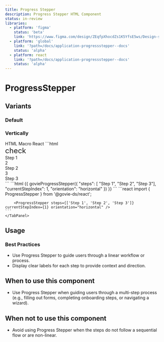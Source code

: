 ```yaml
---
title: Progress Stepper
description: Progress Stepper HTML Component
status: in-review
libraries:
  - platform: 'figma'
    status: 'beta'
    link: 'https://www.figma.com/design/ZEqfpXhocdZs1K5YfsE5ws/Design-system?node-id=4429-6239'
  - platform: 'global'
    link: '?path=/docs/application-progressstepper--docs'
    status: 'alpha'
  - platform: react
    link: '?path=/docs/application-progressstepper--docs'
    status: 'alpha'
---
```


# ProgressStepper

## Variants

### Default

<ComponentContainer>
  <ProgressStepper
    steps={[
      'Step 1',
      'Step 2',
      'Step 3',
      'Step 4',
      'Step 5',
      'Step 6',
      'Step 7',
    ]}
    currentStepIndex={3}
  />
</ComponentContainer>

### Vertically

<ComponentContainer>
  <ProgressStepper
    orientation="vertical"
    steps={['Step 1', 'Step 2', 'Step 3', 'Step 4']}
    currentStepIndex={2}
  />
</ComponentContainer>

<Tabs id="tab1">
  <TabList>
    <TabItem value="tab11" checked>HTML</TabItem>
    <TabItem value="tab12">Macro</TabItem>
    <TabItem value="tab13">React</TabItem>
  </TabList>
  <TabPanel value="tab11">
  ```html
    <div class="gi-progress-stepper">
      <div class="gi-flex gi-relative gi-flex-1 gi-min-h-20">
        <div
          class="gi-progress-stepper-step-container gi-flex-col"
          data-current="false"
          data-completed="true"
          data-next="false"
        >
          <div class="gi-progress-stepper-step">
            <span
              role="presentation"
              class="material-symbols-outlined gi-block"
              style="font-size: 24px; font-variation-settings: 'FILL' 0, 'wght' 400, 'GRAD' 0, 'opsz' 24;"
            >
              check
            </span>
          </div>
          Step 1
        </div>
      </div>
      <div class="gi-flex gi-relative gi-flex-1 gi-min-h-20">
        <div
          class="gi-progress-stepper-step-container gi-flex-col"
          data-current="true"
          data-completed="false"
          data-next="false"
        >
          <div class="gi-progress-stepper-step">
            <div>2</div>
          </div>
          Step 2
        </div>
        <div class="gi-progress-stepper-step-connector">
          <span></span>
        </div>
      </div>
      <div class="gi-flex gi-relative gi-flex-1 gi-min-h-20">
        <div
          class="gi-progress-stepper-step-container gi-flex-col"
          data-current="false"
          data-completed="false"
          data-next="true"
        >
          <div class="gi-progress-stepper-step">
            <div>3</div>
          </div>
          Step 3
        </div>
        <div class="gi-progress-stepper-step-connector">
          <span></span>
        </div>
      </div>
    </div>
  ```
</TabPanel>
  <TabPanel value="tab12">
    ```html
      {{
        govieProgressStepper({ "steps": [ "Step 1", "Step 2", "Step 3"], "currentStepIndex": 1, "orientation": "horizontal" })
      }}
    ```
  </TabPanel>
  <TabPanel value="tab13">
    ```react 
        import { ProgressStepper } from '@govie-ds/react';
        
        <ProgressStepper steps={['Step 1', 'Step 2', 'Step 3']} currentStepIndex={1} orientation="horizontal" />
    ```
    </TabPanel>
</Tabs>

## Usage

### Best Practices

- Use Progress Stepper to guide users through a linear workflow or process.
- Display clear labels for each step to provide context and direction.

## When to use this component

- Use Progress Stepper when guiding users through a multi-step process (e.g., filling out forms, completing onboarding steps, or navigating a wizard).

## When not to use this component

- Avoid using Progress Stepper when the steps do not follow a sequential flow or are non-linear.

<ComponentStatusBlock componentId="progress-stepper" />
